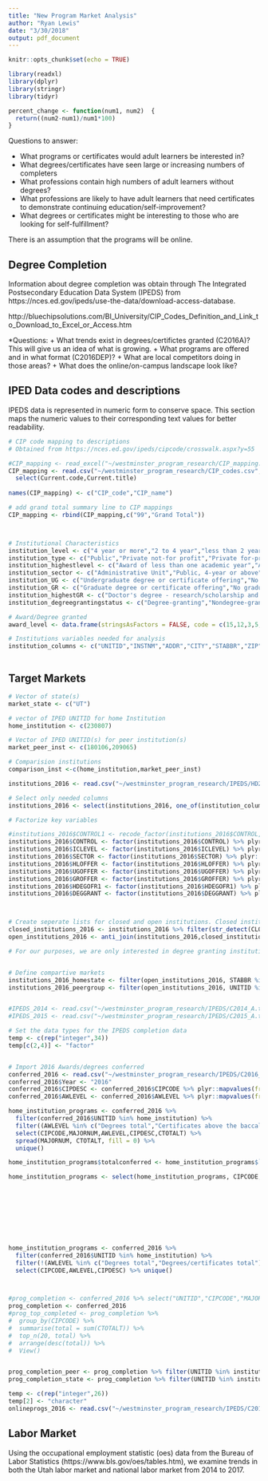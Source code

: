 ```yaml
---
title: "New Program Market Analysis"
author: "Ryan Lewis"
date: "3/30/2018"
output: pdf_document
---
```


```r
knitr::opts_chunk$set(echo = TRUE)

```


<!---Load libraries--->
```r
library(readxl)
library(dplyr)
library(stringr)
library(tidyr)
```


<!---Define functions--->
```r
percent_change <- function(num1, num2)  {
  return((num2-num1)/num1*100)
}

```





Questions to answer:

* What programs or certificates would adult learners be interested in?
+ What degrees/certificates have seen large or increasing numbers of completers
+ What professions contain high numbers of adult learners without degrees?
+ What professions are likely to have adult learners that need certificates to demonstrate continuing education/self-improvement?
+ What degrees or certificates might be interesting to those who are looking for self-fulfillment?

There is an assumption that the programs will be online.


## Degree Completion
Information about degree completion was obtain through The Integrated Postsecondary Education Data System (IPEDS) from https://nces.ed.gov/ipeds/use-the-data/download-access-database.

http://bluechipsolutions.com/BI_University/CIP_Codes_Definition_and_Link_to_Download_to_Excel_or_Access.htm

*Questions:
+ What trends exist in degrees/certifictes granted (C2016A)? This will give us an idea of what is growing.
+ What programs are offered and in what format (C2016DEP)?
+ What are local competitors doing in those areas?
+ What does the online/on-campus landscape look like?



<!---
Table list for IPEDS:
  HD2014: Directory information
  IC2014: Program and award level offerings
  IC2014_AY: Student charges for year
  EF2014A_DIST: Distance education status and level of students
  C2014_A: Awards/degrees conferred by program (6-digit CIP code), award level
  C2014_C: Number of students receiving awards/degrees, by award level
  C2014DEP: Number of programs offered and number of programs offered via distance 
  education
  FLAGS<YYYY>: Student response information
--->



## IPED Data codes and descriptions
IPEDS data is represented in numeric form to conserve space. This section maps the numeric values to their corresponding text values for better readability.

```R
# CIP code mapping to descriptions
# Obtained from https://nces.ed.gov/ipeds/cipcode/crosswalk.aspx?y=55

#CIP_mapping <- read_excel("~/westminster_program_research/CIP_mapping.xlsx")
CIP_mapping <- read.csv("~/westminster_program_research/CIP_codes.csv", colClasses = c("character","character","factor","factor","character","character")) %>%
  select(Current.code,Current.title)
  
names(CIP_mapping) <- c("CIP_code","CIP_name")

# add grand total summary line to CIP mappings
CIP_mapping <- rbind(CIP_mapping,c("99","Grand Total"))



# Institutional Characteristics
institution_level <- c("4 year or more","2 to 4 year","less than 2 year","unkown")
institution_type <- c("Public","Private not-for profit","Private for-profit","not available")
institution_highestlevel <- c("Award of less than one academic year","At least 1, but less than 2 academic yrs","Associate's degree","At least 2, but less than 4 academic yrs","Bachelor's degree","Postbaccalaureate certificate","Master's degree","Post-master's certificate","Doctor's degree","Not applicable, first-professional only","{Not available}")
institution_sector <- c("Administrative Unit","Public, 4-year or above","Private not-for-profit, 4-year or above","Private for-profit, 4-year or above","Public, 2-year","Private not-for-profit, 2-year","Private for-profit, 2-year","Public, less-than 2-year","Private not-for-profit, less-than 2-year","Private for-profit, less-than 2-year","Sector unknown (not active)")
institution_UG <- c("Undergraduate degree or certificate offering","No undergraduate offering","Not available")
institution_GR <- c("Graduate degree or certificate offering","No graduate offering","Not available")
institution_highestGR <- c("Doctor's degree - research/scholarship and professional practice","Doctor's degree - research/scholarship","Doctor's degree -  professional practice","Doctor's degree - other","Master's degree","Bachelor's degree","Associate's degree","Non-degree granting","Not available")
institution_degreegrantingstatus <- c("Degree-granting","Nondegree-granting, primarily postsecondary","Not available")

# Award/Degree granted
award_level <- data.frame(stringsAsFactors = FALSE, code = c(15,12,3,5,7,17,18,19,13,1,2,4,14,6,8), label = c("Degrees/certificates total","Degrees total","Associate's degree","Bachelor's degree","Master's degree","Doctor's degree - research/scholarship ","Doctor's degree - professional practice ","Doctor's degree - other ","Certificates below the baccalaureate total","Award of less than 1 academic year","Award of at least 1 but less than 2 academic years","Award of at least 2 but less than 4 academic years","Certificates above the baccalaureate total","Postbaccalaureate certificate","Post-master's certificate"))

# Institutions variables needed for analysis
institution_columns <- c("UNITID","INSTNM","ADDR","CITY","STABBR","ZIP","FIPS","OBEREG","WEBADDR","SECTOR","ICLEVEL","CONTROL","HLOFFER","UGOFFER","GROFFER","HDEGOFR1","DEGGRANT","CLOSEDAT")



```

## Target Markets
```R
# Vector of state(s)
market_state <- c("UT")

# vector of IPED UNITID for home Institution
home_institution <- c(230807)

# Vector of IPED UNITID(s) for peer institution(s)
market_peer_inst <- c(180106,209065)

# Comparision institutions
comparison_inst <-c(home_institution,market_peer_inst)
```



```R
institutions_2016 <- read.csv("~/westminster_program_research/IPEDS/HD2016.txt", header = TRUE)

# Select only needed columns
institutions_2016 <- select(institutions_2016, one_of(institution_columns))

# Factorize key variables

#institutions_2016$CONTROL1 <- recode_factor(institutions_2016$CONTROL, `1` = "Public", `2` = "Private not-for profit", `3` = "Private for-profit", `-3` = "not #available")
institutions_2016$CONTROL <- factor(institutions_2016$CONTROL) %>% plyr::mapvalues(from = c("1","2","3","-3"), to = institution_type, warn_missing = FALSE )
institutions_2016$ICLEVEL <- factor(institutions_2016$ICLEVEL) %>% plyr::mapvalues(from = c("1","2","3","-3"), to = institution_level, warn_missing = FALSE )
institutions_2016$SECTOR <- factor(institutions_2016$SECTOR) %>% plyr::mapvalues(from = c("0","1","2","3","4","5","6","7","8","9","99"), to = institution_sector, warn_missing = FALSE )
institutions_2016$HLOFFER <- factor(institutions_2016$HLOFFER) %>% plyr::mapvalues(from = c("1","2","3","4","5","6","7","8","9","-2","-3"), to = institution_highestlevel, warn_missing = FALSE )
institutions_2016$UGOFFER <- factor(institutions_2016$UGOFFER) %>% plyr::mapvalues(from = c("1","2","-3"), to = institution_UG, warn_missing = FALSE )
institutions_2016$GROFFER <- factor(institutions_2016$GROFFER) %>% plyr::mapvalues(from = c("1","2","-3"), to = institution_GR, warn_missing = FALSE )
institutions_2016$HDEGOFR1 <- factor(institutions_2016$HDEGOFR1) %>% plyr::mapvalues(from = c("11","12","13","14","20","30","40","0","-3"), to = institution_highestGR, warn_missing = FALSE )
institutions_2016$DEGGRANT <- factor(institutions_2016$DEGGRANT) %>% plyr::mapvalues(from = c("1","2","-3"), to = institution_degreegrantingstatus, warn_missing = FALSE )



# Create seperate lists for closed and open institutions. Closed institutuions have a date value in the CLOSEDAT field so searching for a "/" is a good way to distinguish between the two.
closed_institutions_2016 <- institutions_2016 %>% filter(str_detect(CLOSEDAT,"/"))
open_institutions_2016 <- anti_join(institutions_2016,closed_institutions_2016, by = "UNITID")

# For our purposes, we are only interested in degree granting institutions


# Define compartive markets
institutions_2016_homestate <- filter(open_institutions_2016, STABBR %in% market_state) %>% filter(DEGGRANT == "Degree-granting")
institutions_2016_peergroup <- filter(open_institutions_2016, UNITID %in% comparison_inst)



```



<!--- load IPED completion data --->
```R
#IPEDS_2014 <- read.csv("~/westminster_program_research/IPEDS/C2014_A.txt", header = TRUE)
#IPEDS_2015 <- read.csv("~/westminster_program_research/IPEDS/C2015_A.txt", header = TRUE)

# Set the data types for the IPEDS completion data
temp <- c(rep("integer",34))
temp[c(2,4)] <- "factor"


# Import 2016 Awards/degrees conferred
conferred_2016 <- read.csv("~/westminster_program_research/IPEDS/C2016_A.txt", header = TRUE, colClasses = temp)
conferred_2016$Year <- "2016"
conferred_2016$CIPDESC <- conferred_2016$CIPCODE %>% plyr::mapvalues(from = CIP_mapping$CIP_code, to = CIP_mapping$CIP_name)
conferred_2016$AWLEVEL <- conferred_2016$AWLEVEL %>% plyr::mapvalues(from = award_level$code, to = award_level$label)

home_institution_programs <- conferred_2016 %>%
  filter(conferred_2016$UNITID %in% home_institution) %>%
  filter((AWLEVEL %in% c("Degrees total","Certificates above the baccalaureate total"))) %>%
  select(CIPCODE,MAJORNUM,AWLEVEL,CIPDESC,CTOTALT) %>%
  spread(MAJORNUM, CTOTALT, fill = 0) %>%
  unique()

home_institution_programs$totalconferred <- home_institution_programs$`1` + home_institution_programs$`2`

home_institution_programs <- select(home_institution_programs, CIPCODE,AWLEVEL,CIPDESC,totalconferred)
  



  




home_institution_programs <- conferred_2016 %>%
  filter(conferred_2016$UNITID %in% home_institution) %>%
  filter(!(AWLEVEL %in% c("Degrees total","Degrees/certificates total"))) %>%
  select(CIPCODE,AWLEVEL,CIPDESC) %>% unique()



#prog_completion <- conferred_2016 %>% select("UNITID","CIPCODE","MAJORNUM","CIPCODE","AWLEVEL","CTOTALT")
prog_completion <- conferred_2016
#prog_top_completed <- prog_completion %>%
#  group_by(CIPCODE) %>%
#  summarise(total = sum(CTOTALT)) %>%
#  top_n(20, total) %>%
#  arrange(desc(total)) %>%
#  View()


prog_completion_peer <- prog_completion %>% filter(UNITID %in% institutions_2016_peergroup$UNITID)
prog_completion_state <- prog_completion %>% filter(UNITID %in% institutions_2016_homestate$UNITID)

```



```R
temp <- c(rep("integer",26))
temp[2] <- "character"
onlineprogs_2016 <- read.csv("~/westminster_program_research/IPEDS/C2016DEP.txt", header = TRUE, colClasses = temp)
```


  
<!--- Map IPED and OES data --->

<!--- Define state and local institutions --->







## Labor Market
Using the occupational employment statistic (oes) data from the Bureau of Labor Statistics (https://www.bls.gov/oes/tables.htm), we examine trends in both the Utah labor market and national labor market from 2014 to 2017.

<!--- load state data--->
<!---
```r

oes_2014_state <- read_excel("~/market_research/OES/state_M2014_dl.xlsx")
oes_2014_state$YEAR <- "2014"


oes_2015_state <- read_excel("~/market_research/OES/state_M2015_dl.xlsx")
oes_2015_state$YEAR <- "2015"

oes_2016_state <- read_excel("~/market_research/OES/state_M2016_dl.xlsx")
oes_2016_state$YEAR <- "2016"

oes_2017_state <- read_excel("~/market_research/OES/state_M2017_dl.xlsx")
oes_2017_state$YEAR <- "2017"

oes_state <- bind_rows(oes_2014_state,oes_2015_state,oes_2016_state,oes_2017_state)
oes_state$TOT_EMP <- as.numeric(oes_state$TOT_EMP)
oes_utah <- filter(oes_state,STATE=="Utah")

```
--->

<!---load national data--->
<!---
```r
oes_2014_national <- read_excel("~/market_research/OES/national_M2014_dl.xlsx")
oes_2014_national$YEAR <- "2014"

oes_2015_national <- read_excel("~/market_research/OES/national_M2015_dl.xlsx")
oes_2015_national$YEAR <- "2015"

oes_2016_national <- read_excel("~/market_research/OES/national_M2016_dl.xlsx")
oes_2016_national$YEAR <- "2016"

oes_2017_national <- read_excel("~/market_research/OES/national_M2017_dl.xlsx")
oes_2017_national$YEAR <- "2017"

oes_national <- bind_rows(oes_2014_national,oes_2015_national,oes_2016_national,oes_2017_national)
oes_national$TOT_EMP <- as.numeric(oes_national$TOT_EMP)
```


```r
summary(cars)
```

## Including Plots

You can also embed plots, for example:

```r
plot(pressure)
```

Note that the `echo = FALSE` parameter was added to the code chunk to prevent printing of the R code that generated the plot.
--->
